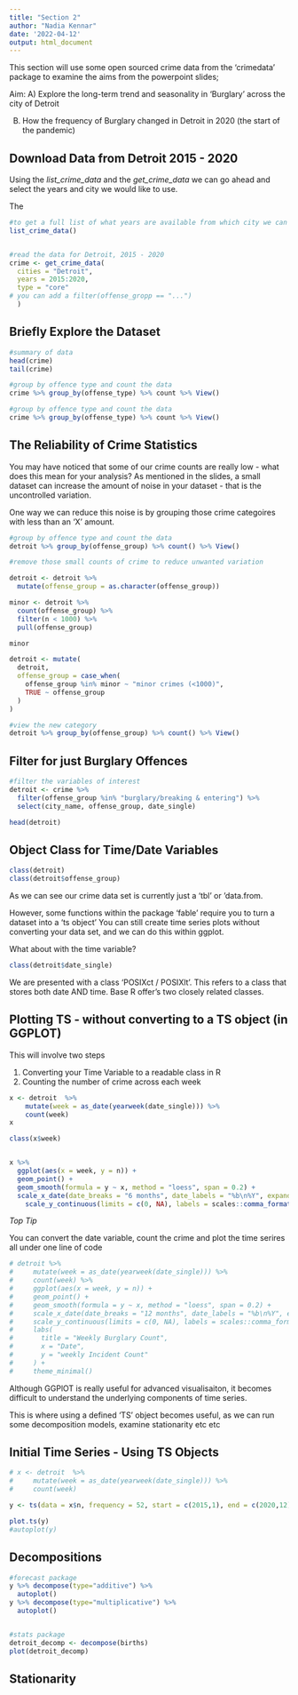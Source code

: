 ```yaml
---
title: "Section 2"
author: "Nadia Kennar"
date: '2022-04-12'
output: html_document
---
```


This section will use some open sourced crime data from the 'crimedata' package to examine the aims from the powerpoint slides;

Aim:
A) Explore the long-term trend and seasonality in ‘Burglary’ across the city of Detroit

B) How the frequency of Burglary changed in Detroit in 2020 (the start of the pandemic) 





## Download Data from Detroit 2015 - 2020

Using the *list_crime_data* and the *get_crime_data* we can go ahead and select the years and city we would like to use. 

The 


```r

#to get a full list of what years are available from which city we can use 
list_crime_data()


#read the data for Detroit, 2015 - 2020
crime <- get_crime_data(
  cities = "Detroit",
  years = 2015:2020,     
  type = "core"
# you can add a filter(offense_gropp == "...") 
  ) 


```




## Briefly Explore the Dataset 


```r
#summary of data
head(crime)
tail(crime)

#group by offence type and count the data
crime %>% group_by(offense_type) %>% count %>% View()

#group by offence type and count the data
crime %>% group_by(offense_type) %>% count %>% View()


```



## The Reliability of Crime Statistics


You may have noticed that some of our crime counts are really low - what does this mean for your analysis? As mentioned in the slides, a small dataset can increase the amount of noise in your dataset - that is the uncontrolled variation. 

One way we can reduce this noise is by grouping those crime categoires with less than an 'X' amount. 


```r
#group by offence type and count the data
detroit %>% group_by(offense_group) %>% count() %>% View()

#remove those small counts of crime to reduce unwanted variation 

detroit <- detroit %>%
  mutate(offense_group = as.character(offense_group))

minor <- detroit %>% 
  count(offense_group) %>%
  filter(n < 1000) %>%
  pull(offense_group)

minor

detroit <- mutate(
  detroit,
  offense_group = case_when(
    offense_group %in% minor ~ "minor crimes (<1000)", 
    TRUE ~ offense_group
  )
)

#view the new category
detroit %>% group_by(offense_group) %>% count() %>% View()

```




## Filter for just Burglary Offences

```r
#filter the variables of interest 
detroit <- crime %>% 
  filter(offense_group %in% "burglary/breaking & entering") %>%
  select(city_name, offense_group, date_single)

head(detroit)

```





## Object Class for Time/Date Variables


```r
class(detroit)
class(detroit$offense_group)
```

As we can see our crime data set is currently just a 'tbl' or 'data.from. 

However, some functions within the package 'fable' require you to turn a dataset into a 'ts object' You can still create time series plots without converting your data set, and we can do this within ggplot. 


What about with the time variable?

```r
class(detroit$date_single)

```


We are presented with a class 'POSIXct / POSIXlt'. This refers to a class that stores both date AND time. Base R offer's two closely related classes. 




## Plotting TS - without converting to a TS object (in GGPLOT)

This will involve two steps 

1) Converting your Time Variable to a readable class in R
2) Counting the number of crime across each week 


```r
x <- detroit  %>%
    mutate(week = as_date(yearweek(date_single))) %>%
    count(week)
x

class(x$week)


x %>% 
  ggplot(aes(x = week, y = n)) +
  geom_point() + 
  geom_smooth(formula = y ~ x, method = "loess", span = 0.2) +
  scale_x_date(date_breaks = "6 months", date_labels = "%b\n%Y", expand = c(0, 0)) +
    scale_y_continuous(limits = c(0, NA), labels = scales::comma_format())

```





*Top Tip* 

You can convert the date variable, count the crime and plot the time serires all under one line of code


```r
# detroit %>% 
#     mutate(week = as_date(yearweek(date_single))) %>% 
#     count(week) %>% 
#     ggplot(aes(x = week, y = n)) +
#     geom_point() +
#     geom_smooth(formula = y ~ x, method = "loess", span = 0.2) +
#     scale_x_date(date_breaks = "12 months", date_labels = "%b\n%Y", expand = c(0, 0)) +
#     scale_y_continuous(limits = c(0, NA), labels = scales::comma_format()) +
#     labs(
#       title = "Weekly Burglary Count",
#       x = "Date",
#       y = "weekly Incident Count"
#     ) +
#     theme_minimal()
```



Although GGPlOT is really useful for advanced visualisaiton, it becomes difficult to understand the underlying components of time series. 

This is where using a defined 'TS' object becomes useful, as we can run some decomposition models, examine stationarity etc etc 





## Initial Time Series - Using TS Objects



```r
# x <- detroit  %>%
#     mutate(week = as_date(yearweek(date_single))) %>%
#     count(week)

y <- ts(data = x$n, frequency = 52, start = c(2015,1), end = c(2020,12))

plot.ts(y) 
#autoplot(y)
```







## Decompositions 


```r
#forecast package
y %>% decompose(type="additive") %>%
  autoplot()
y %>% decompose(type="multiplicative") %>%
  autoplot()


#stats package
detroit_decomp <- decompose(births)
plot(detroit_decomp)


```




## Stationarity 


```r

```






